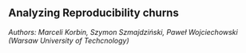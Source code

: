 
## Analyzing Reproducibility churns{#dl2-rmdl-unet}

*Authors: Marceli Korbin, Szymon Szmajdziński, Paweł Wojciechowski (Warsaw University of Techcnology)*